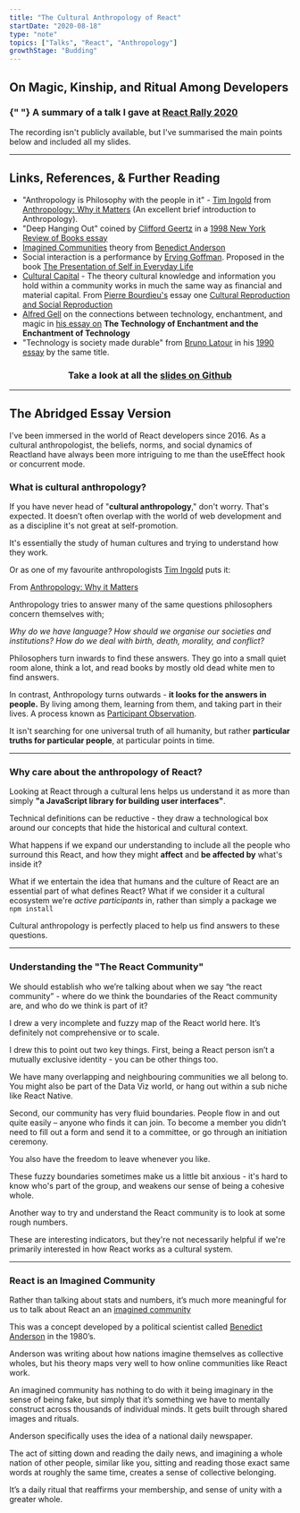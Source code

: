 ```yaml
---
title: "The Cultural Anthropology of React"
startDate: "2020-08-18"
type: "note"
topics: ["Talks", "React", "Anthropology"]
growthStage: "Budding"
---
```


## On Magic, Kinship, and Ritual Among Developers

<h3>
    {" "}
    A summary of a talk I gave at <a href="http://reactrally.com">
        React Rally 2020
    </a>
</h3>

The recording isn't publicly available, but I've summarised the main points below and included all my slides.

<FullWidthImage
    width="880px"
    alt="The cultural anthropology of react title slide"
    src="https://res.cloudinary.com/dg3gyk0gu/image/upload/c_scale,f_auto,q_auto:good,w_1200/v1597334915/maggieappleton.com/notes/anthropology-react-slides/ReactRally2020-Draft1.001.png"
/>

---

## Links, References, & Further Reading

-   "Anthropology is Philosophy with the people in it" - [Tim Ingold](https://en.wikipedia.org/wiki/Tim_Ingold) from [Anthropology: Why it Matters](/anthropology-matters) (An excellent brief introduction to Anthropology).
-   "Deep Hanging Out" coined by [Clifford Geertz](https://en.wikipedia.org/wiki/Clifford_Geertz) in a [1998 New York Review of Books essay](http://hypergeertz.jku.at/GeertzTexts/Deep_Hanging.htm)
-   [Imagined Communities](/imagined-communities) theory from [Benedict Anderson](https://en.wikipedia.org/wiki/Benedict_Anderson)
-   Social interaction is a performance by [Erving Goffman](https://en.wikipedia.org/wiki/Erving_Goffman). Proposed in the book [The Presentation of Self in Everyday Life](https://www.librarything.com/work/5484)
-   [Cultural Capital](https://en.wikipedia.org/wiki/Cultural_capital) - The theory cultural knowledge and information you hold within a community works in much the same way as financial and material capital. From [Pierre Bourdieu's](https://en.wikipedia.org/wiki/Pierre_Bourdieu) essay one [Cultural Reproduction and Social Reproduction](http://piggottsclass.weebly.com/uploads/2/3/1/7/23179512/bourdieup_cultural_and_social_reproduction.pdf)
-   [Alfred Gell](https://en.wikipedia.org/wiki/Alfred_Gell) on the connections between technology, enchantment, and magic in [his essay on](https://www.brown.edu/Departments/Joukowsky_Institute/courses/materialworlds/files/1108595.pdf) **The Technology of Enchantment and the Enchantment of Technology**
-   "Technology is society made durable" from [Bruno Latour](https://en.wikipedia.org/wiki/Bruno_Latour) in his [1990 essay](http://www.bruno-latour.fr/sites/default/files/46-TECHNOLOGY-DURABLE-GBpdf.pdf) by the same title.

<Center>

<SimpleCard width="740px">

### Take a look at all the [slides on Github](https://github.com/MaggieAppleton/react-anthropology-slides)

</SimpleCard>

</Center>

---

## The Abridged Essay Version

I've been immersed in the world of React developers since 2016. As a cultural anthropologist, the beliefs, norms, and social dynamics of Reactland have always been more intriguing to me than the useEffect hook or concurrent mode.

### What is cultural anthropology?

If you have never head of "**cultural anthropology**," don't worry. That's expected. It doesn’t often overlap with the world of web development and as a discipline it's not great at self-promotion.

It's essentially the study of human cultures and trying to understand how they work.

Or as one of my favourite anthropologists [Tim Ingold](https://en.wikipedia.org/wiki/Tim_Ingold) puts it:

<FullWidthImage
    width="880px"
    alt="Cultural anthropology is philosophy with the people in it"
    src="https://res.cloudinary.com/dg3gyk0gu/image/upload/c_scale,f_auto,q_auto:good,w_1200/v1597334937/maggieappleton.com/notes/anthropology-react-slides/ReactRally2020-Draft1.012.png"
/>

<Subtext center>

From [Anthropology: Why it Matters](/anthropology-matters)

</Subtext>

Anthropology tries to answer many of the same questions philosophers concern themselves with;

_Why do we have language?
How should we organise our societies and institutions?
How do we deal with birth, death, morality, and conflict?_

Philosophers turn inwards to find these answers. They go into a small quiet room alone, think a lot, and read books by mostly old dead white men to find answers.

In contrast, Anthropology turns outwards - **it looks for the answers in people.** By living among them, learning from them, and taking part in their lives. A process known as [Participant Observation](https://en.wikipedia.org/wiki/Participant_observation).

It isn't searching for one universal truth of all humanity, but rather **particular truths for particular people**, at particular points in time.

---

### Why care about the anthropology of React?

Looking at React through a cultural lens helps us understand it as more than simply **"a JavaScript library for building user interfaces"**.

Technical definitions can be reductive - they draw a technological box around our concepts that hide the historical and cultural context.

<FullWidthImage
    width="880px"
    alt="The react logo inside a strict technical box"
    src="https://res.cloudinary.com/dg3gyk0gu/image/upload/c_scale,f_auto,q_auto:good,w_1200/v1597334929/maggieappleton.com/notes/anthropology-react-slides/ReactRally2020-Draft1.008.png"
/>

What happens if we expand our understanding to include all the people who surround this React, and how they might **affect** and **be affected by** what's inside it?

<FullWidthImage
    width="880px"
    alt="An expanded circle of all the people of react"
    src="https://res.cloudinary.com/dg3gyk0gu/image/upload/c_scale,f_auto,q_auto:good,w_1200/v1597334932/maggieappleton.com/notes/anthropology-react-slides/ReactRally2020-Draft1.010.png"
/>

What if we entertain the idea that humans and the culture of React are an essential part of what defines React? What if we consider it a cultural ecosystem we're _active participants_ in, rather than simply a package we `npm install`

Cultural anthropology is perfectly placed to help us find answers to these questions.

---

### Understanding the "The React Community"

We should establish who we’re talking about when we say “the react community” - where do we think the boundaries of the React community are, and who do we think is part of it?

<FullWidthImage
    width="880px"
    alt="How do we define the React community?"
    src="https://res.cloudinary.com/dg3gyk0gu/image/upload/c_scale,f_auto,q_auto:good,w_1200/v1597334943/maggieappleton.com/notes/anthropology-react-slides/ReactRally2020-Draft1.014.png"
/>

I drew a very incomplete and fuzzy map of the React world here. It’s definitely not comprehensive or to scale.

<BasicImage
    alt="A hand drawn map of the react community"
    src="https://res.cloudinary.com/dg3gyk0gu/image/upload/c_scale,f_auto,q_auto:good,w_1200/v1597334948/maggieappleton.com/notes/anthropology-react-slides/ReactRally2020-Draft1.015.png"
/>

I drew this to point out two key things.
First, being a React person isn’t a mutually exclusive identity - you can be other things too.

We have many overlapping and neighbouring communities we all belong to. You might also be part of the Data Viz world, or hang out within a sub niche like React Native.

Second, our community has very fluid boundaries. People flow in and out quite easily – anyone who finds it can join. To become a member you didn’t need to fill out a form and send it to a committee, or go through an initiation ceremony.

You also have the freedom to leave whenever you like.

These fuzzy boundaries sometimes make us a little bit anxious - it's hard to know who's part of the group, and weakens our sense of being a cohesive whole.

Another way to try and understand the React community is to look at some rough numbers.

<FullWidthImage
    width="880px"
    alt="Stats on how many React developers participate in Github, Reddit, and Dsicord groups"
    src="https://res.cloudinary.com/dg3gyk0gu/image/upload/c_scale,f_auto,q_auto:good,w_1200/v1597334954/maggieappleton.com/notes/anthropology-react-slides/ReactRally2020-Draft1.016.png"
/>

These are interesting indicators, but they're not necessarily helpful if we're primarily interested in how React works as a cultural system.

---

### React is an Imagined Community

Rather than talking about stats and numbers, it’s much more meaningful for us to talk about React an an [imagined community](/imagined-communities)

This was a concept developed by a political scientist called [Benedict Anderson](https://en.wikipedia.org/wiki/Benedict_Anderson) in the 1980’s.

Anderson was writing about how nations imagine themselves as collective wholes, but his theory maps very well to how online communities like React work.

An imagined community has nothing to do with it being imaginary in the sense of being fake, but simply that it’s something we have to mentally construct across thousands of individual minds. It gets built through shared images and rituals.

Anderson specifically uses the idea of a national daily newspaper.

The act of sitting down and reading the daily news, and imagining a whole nation of other people, similar like you, sitting and reading those exact same words at roughly the same time, creates a sense of collective belonging.

It’s a daily ritual that reaffirms your membership, and sense of unity with a greater whole.

<ComingSoon />
